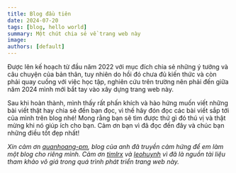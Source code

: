```yaml
---
title: Blog đầu tiên
date: 2024-07-20
tags: [blog, hello world]
summary: Một chút chia sẻ về trang web này
image:
authors: [default]
---
```


Được lên kế hoạch từ đầu năm 2022 với mục đích chia sẻ những ý tưởng và câu chuyện của bản thân,
tuy nhiên do hồi đó chưa đủ kiến thức và còn phải quay cuồng với việc học tập, nghiên cứu trên
trường nên phải đến giữa năm 2024 mình mới bắt tay vào xây dựng trang web này.

Sau khi hoàn thành, mình thấy rất phấn khích và hào hứng muốn viết những bài viết thật hay chia sẻ đến
bạn đọc, vì thế hãy đón đọc các bài viết sắp tới của mình trên blog nhé! Mong rằng bạn sẽ tìm được
thứ gì đó thú vị và thật mừng khi nó giúp ích cho bạn. Cảm ơn bạn vì đã đọc đến đây và chúc bạn những
điều tốt đẹp nhất!

*Xin cảm ơn [quanhoang-pm](https://quanhoang-pm.github.io/), blog của
anh đã truyền cảm hứng để em làm một blog cho riêng mình. Cảm ơn
[timlrx](https://github.com/timlrx/tailwind-nextjs-starter-blog) và
[leohuynh](https://www.leohuynh.dev/) vì đã là nguồn tài liệu tham khảo
vô giá trong quá trình phát triển trang web này.*

